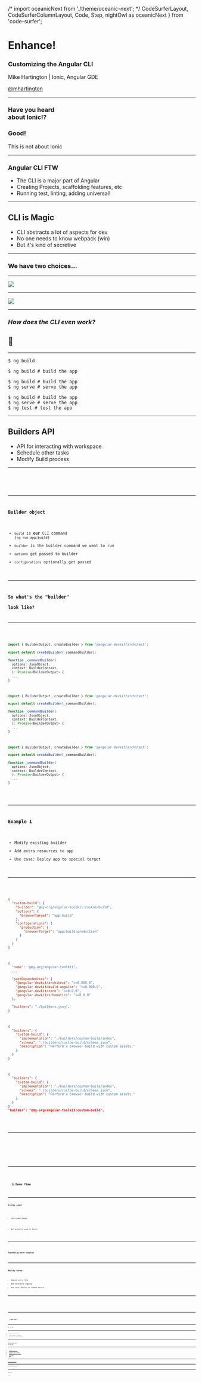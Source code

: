 /* import oceanicNext from './theme/oceanic-next'; */
  CodeSurferLayout,
  CodeSurferColumnLayout,
  Code,
  Step,
  nightOwl as oceanicNext
} from 'code-surfer';

<div>
  <h1 style={{fontFamily: "Impact", fontSize: '200px'}}>Enhance!</h1>

### Customizing the Angular CLI

Mike Hartington | Ionic, Angular GDE

[@mhartington](https://twitter.com/mhartington)

</div>

---


<IonicLayout>

### Have you heard <br/> about Ionic!?

<Appear>
  <h3>Good!</h3>
  <p>This is not about Ionic</p>
</Appear>

</IonicLayout>

---

<Angular>

<div>
  <h3 style={{fontFamily: "Impact", fontSize: '3em'}}>Angular CLI FTW</h3>

- The CLI is a major part of Angular
- Creating Projects, scaffolding features, etc
- Running test, linting, adding universal!

</div>

</Angular>

---

## CLI is Magic

- CLI abstracts a lot of aspects for dev
- No one needs to know webpack (win)
- But it's kind of secretive

---

### We have two choices...

---

<Dark>
  <Image
    src="https://pbs.twimg.com/media/DqZGX38WwAA4EwM?format=jpg&name=medium"
    size="contain"
  />
</Dark>

---

<Dark>
  <Image
    src="https://i.giphy.com/media/3ohc14lCEdXHSpnnSU/giphy.gif"
    size="contain"
  />
</Dark>

---

### _How does the CLI even work?_

## 🤔

---

<CodeSurferLayout>

```shell
$ ng build
```

```shell
$ ng build # build the app
```

```shell
$ ng build # build the app
$ ng serve # serve the app
```

```shell
$ ng build # build the app
$ ng serve # serve the app
$ ng test # test the app
```

</CodeSurferLayout>

---

## Builders API

- API for interacting with workspace
- Schedule other tasks
- Modify Build process

---

<CodeSurferLayout>
  <Code
    lang="json"
    code={require('!!raw-loader!./code-samples/sample-angular.js').default}
  />
  <Code
    focus="5:11"
    lang="json"
    code={require('!!raw-loader!./code-samples/sample-angular.js').default}
  />
</CodeSurferLayout>

---

### Builder object

- `build` is **our** CLI command (`ng run app:build`)
- `builder` is the builder command we want to run
- `options` get passed to builder
- `configurations` optionally get passed

---

### So what's the "builder" <br/> look like?

---

<CodeSurferLayout>

```typescript
import { BuilderOutput, createBuilder } from '@angular-devkit/architect';

export default createBuilder(_commandBuilder);

function _commandBuilder(
  options: JsonObject,
  context: BuilderContext,
  ): Promise<BuilderOutput> {
  ...
}
```



```typescript 6 subtitle="Passes options from Workspace"
import { BuilderOutput, createBuilder } from '@angular-devkit/architect';

export default createBuilder(_commandBuilder);

function _commandBuilder(
  options: JsonObject,
  context: BuilderContext,
  ): Promise<BuilderOutput> {
  ...
}
```


```typescript 7 subtitle="The running context from the CLI"
import { BuilderOutput, createBuilder } from '@angular-devkit/architect';

export default createBuilder(_commandBuilder);

function _commandBuilder(
  options: JsonObject,
  context: BuilderContext,
  ): Promise<BuilderOutput> {
  ...
}
```

</CodeSurferLayout>

---

### Example 1

- Modify existing builder
- Add extra resources to app
- Use case: Deploy app to special target

---

<CodeSurferLayout>

```json title="Sample angular.json"
{
  "custom-build": {
    "builder": "@my-org/angular-toolkit:custom-build",
    "options": {
      "browserTarget": "app:build"
    },
    "configurations": {
      "production": {
        "browserTarget": "app:build:production"
      }
    }
  }
}
```

```json title="@my-org/angular-toolkit/package.json"
{
  "name": "@my-org/angular-toolkit",
  ...

  "peerDependencies": {
    "@angular-devkit/architect": ">=0.800.0",
    "@angular-devkit/build-angular": ">=0.800.0",
    "@angular-devkit/core": ">=8.0.0",
    "@angular-devkit/schematics": ">=8.0.0"
  },

  "builders": "./builders.json",
}

```

```json title="@my-org/angular-toolkit/builders.json"
{
  "builders": {
    "custom-build": {
      "implementation": "./builders/custom-build/index",
      "schema": "./builders/custom-build/schema.json",
      "description": "Perform a browser build with custom assets."
    }
  }
}
```

```json 3,10  title="@my-org/angular-toolkit/builders.json"
{
  "builders": {
    "custom-build": {
      "implementation": "./builders/custom-build/index",
      "schema": "./builders/custom-build/schema.json",
      "description": "Perform a browser build with custom assets."
    }
  }
}
"builder": "@my-org/angular-toolkit:custom-build",

```

</CodeSurferLayout>

---

<CodeSurferLayout>
  <Code lang="typescript" code={require('!!raw-loader!../custom-builder/builders/custom-build/index.ts').default} />
  <Code lang="typescript" focus="1:13" code={require('!!raw-loader!../custom-builder/builders/custom-build/index.ts').default}/>
  <Code lang="typescript" focus="15:18" code={ require('!!raw-loader!../custom-builder/builders/custom-build/index.ts').default} />
  <Code lang="typescript" focus="19:26" code={require('!!raw-loader!../custom-builder/builders/custom-build/index.ts').default}/>
  <Code lang="typescript" focus="28:33" code={require('!!raw-loader!../custom-builder/builders/custom-build/index.ts').default}/>
</CodeSurferLayout>

---

<Dark bgColor="#011627">

<h1>
  <code style={{ color: 'white' }}>$ Demo Time</code>
</h1>

</Dark>

---

### Pretty cool?

<Appear>

- Contrived? Maybe

* But actually used in Ionic!

</Appear>

---

<Dark bgColor="#c23237">

### Something more complex

</Dark>

---

### Modify serve

- Append extra file
- Add secondary logging
- Use case: Deploy to remote device

---

<CodeSurferLayout>
  <Code lang="typescript" code={ require('!!raw-loader!../custom-builder/builders/custom-serve/index.ts').default}/>
  <Code focus="15:20" lang="typescript" code={ require('!!raw-loader!../custom-builder/builders/custom-serve/index.ts').default}/>
  <Code focus="22:30" lang="typescript" code={ require('!!raw-loader!../custom-builder/builders/custom-serve/index.ts').default}/>
  <Code focus="33:35" lang="typescript" code={ require('!!raw-loader!../custom-builder/builders/custom-serve/index.ts').default}/>
  <Code focus="37:40" lang="typescript" code={ require('!!raw-loader!../custom-builder/builders/custom-serve/index.ts').default}/>
  <Code focus="1:43" lang="typescript" code={ require('!!raw-loader!../custom-builder/builders/custom-serve/index.ts').default}/>
</CodeSurferLayout>

---

<Dark bgColor="#011627">

<h1>
  <code style={{ color: 'white' }}>$ Demo Time</code>
</h1>

</Dark>

---

### Ok, now what?

---

- Builders are still new-ish
- Guide on Angular.io is published
- _But_ devkit is not really documented

---

### Copy and Paste from <br/> the Internet

---

- [@angular-builders/jest](https://www.npmjs.com/package/@angular-builders/jest)
- [@angular-builders/timestamp](https://www.npmjs.com/package/@angular-builders/timestamp)
- [@angular-builders/custom-webpack](https://www.npmjs.com/package/@angular-builders/custom-webpack)
- [Minko Sample repo](https://github.com/mgechev/cli-builders-demo)

---

[@ionic/angular-toolkit](https://github.com/ionic-team/angular-toolkit)

---

Dive in and ask questions

---

### Thank you


&lt;/html&gt;


